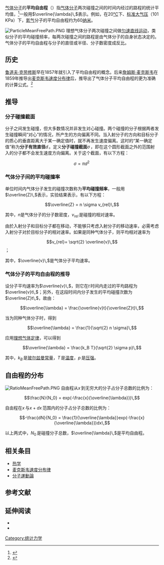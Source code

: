 {{NoteTA|G1=物理學}}
[[气体|气体]][[分子|分子]]的'''平均自由程'''（{{lang-en|'''mean free path'''}}）指[[气体|气体]][[分子|分子]]两次碰撞之间的时间内经过的路程的统计平均值，<ref>{{cite web |first=Marion |last=Brünglinghaus |publisher=European Nuclear Society |url=http://www.euronuclear.org/info/encyclopedia/m/mean-fee-path.htm |title=Mean free path |date= |accessdate=2011-11-08 |archive-url=https://web.archive.org/web/20111105115303/http://www.euronuclear.org/info/encyclopedia/m/mean-fee-path.htm |archive-date=2011-11-05 |dead-url=yes }}</ref>一般用<math>\overline{\lambda}\,</math>表示。例如，在20[[摄氏度|℃]]下、[[标准大气压|标准大气压]]（101 KPa）下，[[氮气|氮气]]分子的平均自由程约为60[[纳米|纳米]]。

[[File:ParticleMeanFreePath.PNG|thumb]]
理想气体分子两次碰撞之间做[[匀速直线运动|匀速直线运动]]，类似分子的平均碰撞频率，每两次碰撞之间的路程是由气体分子的自身状态决定的。气体分子的平均自由程与分子的直径或半径、分子数密度成反比。

== 历史 ==
[[鲁道夫·克劳修斯|鲁道夫·克劳修斯]]早在1857年就引入了平均自由程的概念。后来[[詹姆斯·麦克斯韦|詹姆斯·麦克斯韦]]在1859年推导出[[麦克斯韦速度分布律|麦克斯韦速度分布律]]后，推导出了气体分子平均自由程的更为准确的计算公式。<ref>{{cite book|publisher=高等教育出版社|title=《热学》|author=秦允豪|isbn=978-7-04-013790-3|pages=134页}}</ref>

== 推导 ==
{{unreferenced section}}
=== 分子碰撞截面 ===
分子之间发生碰撞，但大多数情况并非发生对心碰撞。两个碰撞的分子根据两者发生碰撞瞬间“对心”的情况，所产生的方向偏离不同。当入射分子的方向和目标分子的质心的垂直距离大于某一确定值时，就不再发生速度偏离。这时的“某一确定值”称为'''分子有效直径'''<math>d\,</math>。定义'''分子碰撞截面'''<math>\sigma\,</math>，即在这个圆形截面之外的范围射入的分子都不会发生速度方向偏离。关于这个截面，有以下方程：
:<math>\sigma = \pi d^2\,</math>

=== 气体分子间的平均碰撞率 ===
单位时间内气体分子发生的碰撞次数称为'''平均碰撞频率'''，一般用<math>\overline{Z}\,</math>表示，实验结果表示，有以下方程：
:<math>\overline{Z} = n \sigma v_{rel}\,</math>

其中，<math>n</math>是气体分子的分子数密度，<math>v_{rel}\,</math>是碰撞的相对速率。

由於入射分子和目标分子都在移动，不能够只考虑入射分子的移动速率，必需考虑入射分子对於目标分子的相对速率。如果是同种气体分子，则平均相对速率为
:<math>v_{rel}= \sqrt{2} \overline{v}\,</math>；

其中，<math>\overline{v}\,</math>是气体分子平均速率。

=== 气体分子的平均自由程的推导 ===
设分子平均速率为<math>\overline{v}\,</math>，则它在<math>t\,</math>时间内走过的平均路程为<math>\overline{v}t\,</math>；另外，在这段时间内分子发生的平均碰撞次数为<math>\overline{Z}t\,</math>，故由：
:<math>\overline{\lambda} = \frac{\overline{v}t}{\overline{Z}t}\,</math>

当为同种气体分子时，得到
:<math>\overline{\lambda} = \frac{1}{\sqrt{2} n \sigma}\,</math>

应用[[理想气体定律|理想气体定律]]，可以得到
:<math>\overline{\lambda} = \frac{k_B T}{\sqrt{2} \sigma p}\,</math>

其中，<math>k_B\,</math>是[[玻尔兹曼常量|玻尔兹曼常量]]，<math>T\,</math>是[[温度|温度]]，<math>p\,</math>是[[压强|压强]]。

== 自由程的分布 ==
[[File:RatioMeanFreePath.PNG|thumb]]
自由程从<math>x\,</math>到无穷大的分子占分子总数的比例为：
:<math>\frac{N}{N_0} = exp(-\frac{x}{\overline{\lambda}})\,</math>

自由程在<math>x\,</math>与<math>x+dx\,</math>范围内的分子占分子总数的比例为：
:<math>-\frac{dN}{N_0} = \frac{1}{\overline{\lambda}}exp(-\frac{x}{\overline{\lambda}})dx\,</math>

以上两式中，<math>N_0\,</math>是碰撞分子总数，<math>\overline{\lambda}\,</math>是平均自由程。

== 相关条目 ==
* [[热学|热学]]
* [[麦克斯韦速度分布律|麦克斯韦速度分布律]]
* [[分子運動論|分子運動論]]

== 参考文献 ==
{{reflist}}

== 延伸阅读 ==
* {{cite book|author=David Halliday, Robert Resnick, Jearl Walker|publisher=John Wiley & Sons|isbn=978-0471105589|title=''Fundamentals of Physics''|language=en|pages= pp. 515-516}}
* {{cite book|author=赵凯华，罗蔚茵|title=《新概念物理教程·热学》|year=2005|url=https://archive.org/details/xingainianwuliji0000unse|publisher=高等教育出版社|isbn=978-7040176803|language=zh-cn|}}

{{DEFAULTSORT:P}}
[[Category:统计力学|Category:统计力学]]